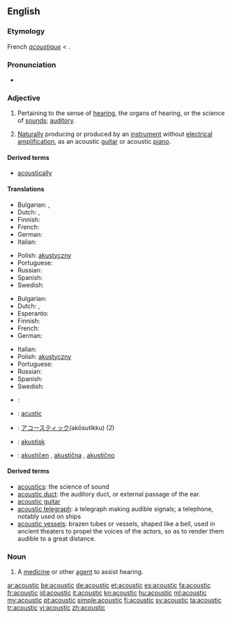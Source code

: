 ==English==

===Etymology===
French ''[[acoustique]]'' < {{etyl|grc}} {{term|ἀκουστικός||auditory|tr=akoustikos|lang=grc}}.

===Pronunciation===
* {{audio|En-us-acoustic.ogg|Audio (US)}}

===Adjective===
{{en-adj|-}}

# Pertaining to the sense of [[hearing]], the organs of hearing, or the science of [[sounds]]; [[auditory]].
# {{music}} [[naturally|Naturally]] producing or produced by an [[instrument]] without [[electrical]] [[amplification]], as an acoustic [[guitar]] or acoustic [[piano]].

====Derived terms====
* [[acoustically]]

====Translations====
{{trans-top|pertaining to hearing or the science of sounds}}
* Bulgarian: {{t|bg|слухов}},  {{t|bg|акустичен}}
* Dutch: {{t-|nl|akoestisch}}, {{t-|nl|akoestische}}
* Finnish: {{t-|fi|akustinen}}
* French: {{t+|fr|acoustique}}
* German: {{t+|de|akustisch}}
* Italian: {{t+|it|acustico}}
{{trans-mid}}
* Polish: [[akustyczny]]
* Portuguese: {{t+|pt|acústico}}
* Russian: {{t+|ru|акустический|tr=akustíčeskij}}
* Spanish: {{t+|es|acústico}}
* Swedish: {{t+|sv|akustisk}}
{{trans-bottom}}

{{trans-top|producing or produced without electrical amplification}}
* Bulgarian: {{t|bg|акустичен}}
* Dutch: {{t-|nl|akoestisch}}, {{t-|nl|akoestische}}
* Esperanto: {{t-|eo|akustika|xs=Esperanto}}
* Finnish: {{t-|fi|akustinen}}
* French: {{t+|fr|acoustique}}
* German: {{t+|de|akustisch}}
{{trans-mid}}
* Italian: {{t+|it|acustico}}
* Polish: [[akustyczny]]
* Portuguese: {{t+|pt|acústico}}
* Russian: {{t+|ru|акустический|tr=akustíčeskij}}
* Spanish: {{t+|es|acústico}}
* Swedish: {{t+|sv|akustisk}}
{{trans-bottom}}

{{checktrans-top}}
* {{ttbc|Croatian}}: {{t-|hr|akustičan}}
* {{ttbc|Interlingua}}: [[acustic]]
* {{ttbc|Japanese}}: [[アコースティック]](akōsutikku) (2)
* {{ttbc|Norwegian}}: [[akustisk]]
* {{ttbc|Slovene}}: [[akustičen]] {{m}}, [[akustična]] {{f}}, [[akustično]] {{n}}
{{checktrans-bottom}}

====Derived terms====
* [[acoustics]]: the science of sound
* [[acoustic duct]]: the auditory duct, or external passage of the ear.
* [[acoustic guitar]]
* [[acoustic telegraph]]: a telegraph making audible signals; a telephone, notably used on ships
* [[acoustic vessels]]: brazen tubes or vessels, shaped like a bell, used in ancient theaters to propel the voices of the actors, so as to render them audible to a great distance.

===Noun===
{{en-noun}}

# {{medicine}} A [[medicine]] or other [[agent]] to assist hearing.

[[ar:acoustic]]
[[be:acoustic]]
[[de:acoustic]]
[[et:acoustic]]
[[es:acoustic]]
[[fa:acoustic]]
[[fr:acoustic]]
[[id:acoustic]]
[[it:acoustic]]
[[kn:acoustic]]
[[hu:acoustic]]
[[ml:acoustic]]
[[my:acoustic]]
[[pt:acoustic]]
[[simple:acoustic]]
[[fi:acoustic]]
[[sv:acoustic]]
[[ta:acoustic]]
[[tr:acoustic]]
[[vi:acoustic]]
[[zh:acoustic]]